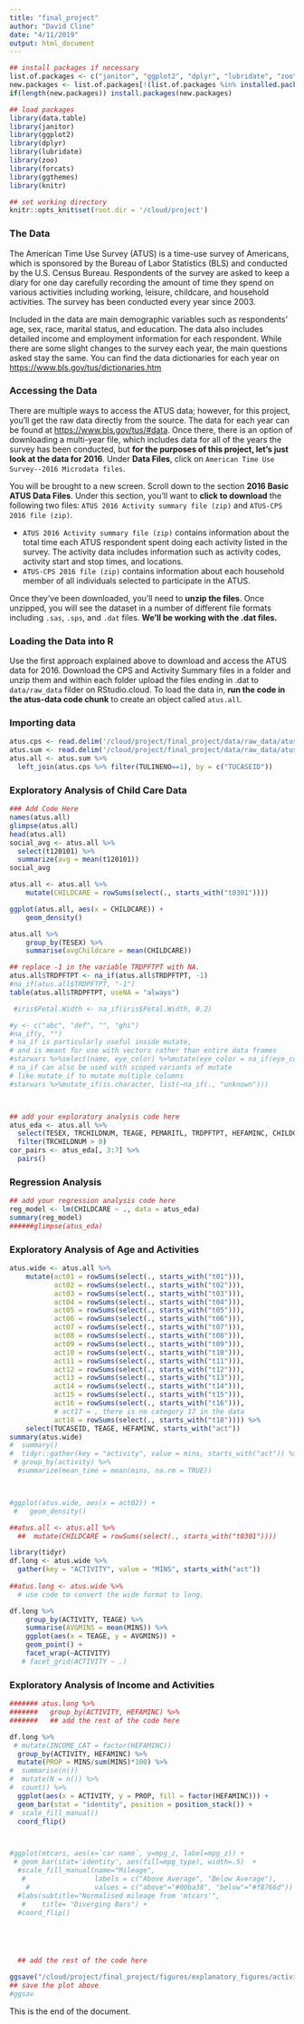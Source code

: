 ```yaml
---
title: "final_project"
author: "David Cline"
date: "4/11/2019"
output: html_document
---
```


```r
## install packages if necessary
list.of.packages <- c("janitor", "ggplot2", "dplyr", "lubridate", "zoo", "forcats", "ggthemes", "knitr", "rmarkdown")
new.packages <- list.of.packages[!(list.of.packages %in% installed.packages()[,"Package"])]
if(length(new.packages)) install.packages(new.packages)

## load packages
library(data.table)
library(janitor)
library(ggplot2)
library(dplyr)
library(lubridate)
library(zoo)
library(forcats)
library(ggthemes)
library(knitr)

## set working directory
knitr::opts_knit$set(root.dir = '/cloud/project')
```

### The Data

The American Time Use Survey (ATUS) is a time-use survey of Americans, which is sponsored by the Bureau of Labor Statistics (BLS) and conducted by the U.S. Census Bureau. Respondents of the survey are asked to keep a diary for one day carefully recording the amount of time they spend on various activities including working, leisure, childcare, and household activities. The survey has been conducted every year since 2003.

Included in the data are main demographic variables such as respondents' age, sex, race, marital status, and education. The data also includes detailed income and employment information for each respondent. While there are some slight changes to the survey each year, the main questions asked stay the same. You can find the data dictionaries for each year on [https://www.bls.gov/tus/dictionaries.htm](https://www.bls.gov/tus/dictionaries.htm)


### Accessing the Data

There are multiple ways to access the ATUS data; however, for this project, you'll get the raw data directly from the source. The data for each year can be found at [https://www.bls.gov/tus/#data](https://www.bls.gov/tus/#data). Once there, there is an option of downloading a multi-year file, which includes data for all of the years the survey has been conducted, but **for the purposes of this project, let's just look at the data for 2016**. Under **Data Files**, click on `American Time Use Survey--2016 Microdata files`. 

You will be brought to a new screen. Scroll down to the section **2016 Basic ATUS Data Files**. Under this section, you'll want to **click to download** the following two files: `ATUS 2016 Activity summary file (zip)` and `ATUS-CPS 2016 file (zip)`. 

* `ATUS 2016 Activity summary file (zip)` contains information about the total time each ATUS respondent spent doing each activity listed in the survey. The activity data includes information such as activity codes, activity start and stop times, and locations.
* `ATUS-CPS 2016 file (zip)` contains information about each household member of all individuals selected to participate in the ATUS.

Once they've been downloaded, you'll need to **unzip the files**. Once unzipped, you will see the dataset in a number of different file formats including `.sas`, `.sps`, and `.dat` files. **We'll be working with the .dat files.**

### Loading the Data into R

Use the first approach explained above to download and access the ATUS data for 2016. Download the CPS and Activity Summary files in a folder and unzip them and within each folder upload the files ending in .dat to `data/raw_data` filder on RStudio.cloud. To load the data in, **run the code in the atus-data code chunk** to create an object called `atus.all`.

### Importing data

```r
atus.cps <- read.delim('/cloud/project/final_project/data/raw_data/atuscps_2016.dat', sep=",")
atus.sum <- read.delim('/cloud/project/final_project/data/raw_data/atussum_2016.dat', sep=",")
atus.all <- atus.sum %>%
  left_join(atus.cps %>% filter(TULINENO==1), by = c("TUCASEID"))
```

### Exploratory Analysis of Child Care Data

```r
### Add Code Here
names(atus.all)
glimpse(atus.all)
head(atus.all)
social_avg <- atus.all %>% 
  select(t120101) %>% 
  summarize(avg = mean(t120101))
social_avg
```


```r
atus.all <- atus.all %>% 
    mutate(CHILDCARE = rowSums(select(., starts_with("t0301"))))
```

```r
ggplot(atus.all, aes(x = CHILDCARE)) +
    geom_density()
```

```r
atus.all %>% 
    group_by(TESEX) %>% 
    summarise(avgChildcare = mean(CHILDCARE))
```

```r
## replace -1 in the variable TRDPFTPT with NA.
atus.all$TRDPFTPT <- na_if(atus.all$TRDPFTPT, -1)
#na_if(atus.all$TRDPFTPT, "-1")
table(atus.all$TRDPFTPT, useNA = "always")

 #iris$Petal.Width <- na_if(iris$Petal.Width, 0.2)

#y <- c("abc", "def", "", "ghi")
#na_if(y, "")
# na_if is particularly useful inside mutate,
# and is meant for use with vectors rather than entire data frames
#starwars %>%select(name, eye_color) %>%mutate(eye_color = na_if(eye_color, "unknown"))
# na_if can also be used with scoped variants of mutate
# like mutate_if to mutate multiple columns
#starwars %>%mutate_if(is.character, list(~na_if(., "unknown")))




```

```r
## add your exploratory analysis code here
atus_eda <- atus.all %>%
  select(TESEX, TRCHILDNUM, TEAGE, PEMARITL, TRDPFTPT, HEFAMINC, CHILDCARE) %>% 
  filter(TRCHILDNUM > 0)
cor_pairs <- atus_eda[, 3:7] %>% 
  pairs()
```

### Regression Analysis

```r
## add your regression analysis code here
reg_model <- lm(CHILDCARE ~ ., data = atus_eda)
summary(reg_model)
######glimpse(atus_eda)
```

### Exploratory Analysis of Age and Activities

```r
atus.wide <- atus.all %>%
    mutate(act01 = rowSums(select(., starts_with("t01"))),
           act02 = rowSums(select(., starts_with("t02"))),
           act03 = rowSums(select(., starts_with("t03"))),
           act04 = rowSums(select(., starts_with("t04"))),
           act05 = rowSums(select(., starts_with("t05"))),
           act06 = rowSums(select(., starts_with("t06"))),
           act07 = rowSums(select(., starts_with("t07"))),
           act08 = rowSums(select(., starts_with("t08"))),
           act09 = rowSums(select(., starts_with("t09"))),
           act10 = rowSums(select(., starts_with("t10"))),
           act11 = rowSums(select(., starts_with("t11"))),
           act12 = rowSums(select(., starts_with("t12"))),
           act13 = rowSums(select(., starts_with("t13"))),
           act14 = rowSums(select(., starts_with("t14"))),
           act15 = rowSums(select(., starts_with("t15"))),
           act16 = rowSums(select(., starts_with("t16"))),
           # act17 = , there is no category 17 in the data
           act18 = rowSums(select(., starts_with("t18")))) %>% 
    select(TUCASEID, TEAGE, HEFAMINC, starts_with("act"))
summary(atus.wide)
#  summary()
#  tidyr::gather(key = "activity", value = mins, starts_with("act")) %>% 
 # group_by(activity) %>% 
  #summarize(mean_time = mean(mins, na.rm = TRUE))



#ggplot(atus.wide, aes(x = act02)) +
 #   geom_density()

##atus.all <- atus.all %>% 
  ##  mutate(CHILDCARE = rowSums(select(., starts_with("t0301"))))


```

```r
library(tidyr)
df.long <- atus.wide %>%
  gather(key = "ACTIVITY", value = "MINS", starts_with("act"))
  
##atus.long <- atus.wide %>% 
  # use code to convert the wide format to long.
```

```r
df.long %>% 
    group_by(ACTIVITY, TEAGE) %>% 
    summarise(AVGMINS = mean(MINS)) %>% 
    ggplot(aes(x = TEAGE, y = AVGMINS)) +
    geom_point() +
    facet_wrap(~ACTIVITY)
   # facet_grid(ACTIVITY ~ .)
```

### Exploratory Analysis of Income and Activities

```r

####### atus.long %>% 
#######   group_by(ACTIVITY, HEFAMINC) %>% 
#######   ## add the rest of the code here

df.long %>%
 # mutate(INCOME_CAT = factor(HEFAMINC))
  group_by(ACTIVITY, HEFAMINC) %>% 
  mutate(PROP = MINS/sum(MINS)*100) %>%
#  summarise(n())
#  mutate(N = n()) %>% 
#  count() %>% 
  ggplot(aes(x = ACTIVITY, y = PROP, fill = factor(HEFAMINC))) +
  geom_bar(stat = "identity", position = position_stack()) + 
#  scale_fill_manual() 
  coord_flip()



#ggplot(mtcars, aes(x=`car name`, y=mpg_z, label=mpg_z)) + 
 # geom_bar(stat='identity', aes(fill=mpg_type), width=.5)  +
  #scale_fill_manual(name="Mileage", 
   #                 labels = c("Above Average", "Below Average"), 
    #                values = c("above"="#00ba38", "below"="#f8766d")) + 
  #labs(subtitle="Normalised mileage from 'mtcars'", 
   #    title= "Diverging Bars") + 
  #coord_flip()





  ## add the rest of the code here
```


```r
ggsave("/cloud/project/final_project/figures/explanatory_figures/activity-income.png")
## save the plot above
#ggsav
```
This is the end of the document.